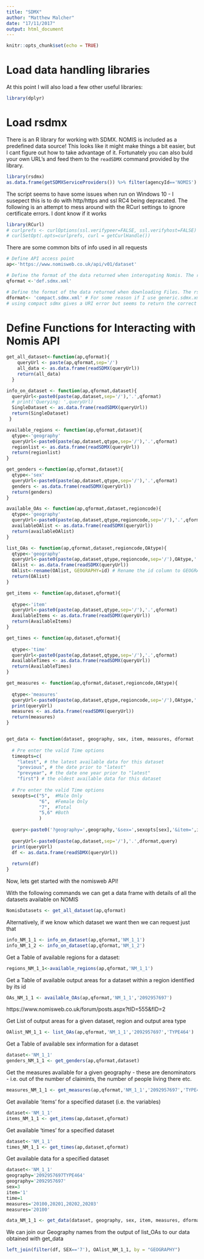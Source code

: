 ```yaml
---
title: "SDMX"
author: "Matthew Malcher"
date: "17/11/2017"
output: html_document
---
```


```r
knitr::opts_chunk$set(echo = TRUE)
```

# Load data handling libraries
At this point I will also load a few other useful libraries:
```r
library(dplyr)
```

#  Load rsdmx
There is an R library for working with SDMX. NOMIS is included as a predefined data source! This looks like it might make things a bit easier, but I cant figure out how to take advantage of it. Fortunately you can also buld your own URL's and feed them to the `readSDMX` command provided by the library.
```r
library(rsdmx)
as.data.frame(getSDMXServiceProviders()) %>% filter(agencyId=='NOMIS')
```

The script seems to have some issues when run on Windows 10 - I susepect this is to do with http/https and ssl RC4 being depracated. The following is an attempt to mess around with the RCurl settings to ignore certificate errors. I dont know if it works 
```r
library(RCurl)
# curlprefs <- curlOptions(ssl.verifypeer=FALSE, ssl.verifyhost=FALSE)
# curlSetOpt(.opts=curlprefs, curl = getCurlHandle())
```

There are some common bits of info used in all requests 
```r
# Define API access point
ap<-'https://www.nomisweb.co.uk/api/v01/dataset' 

# Define the format of the data returned when interogating Nomis. The rsdmx package allows SMDX in XML format to be read into data frames.
qformat <-'def.sdmx.xml'

# Define the format of the data returned when downloading Files. The rsdmx package allows SMDX in XML format to be read into data frames.
dformat<- 'compact.sdmx.xml' # For some reason if I use generic.sdmx.xml I get back partial XML files?
# using compact sdmx gives a URI error but seems to return the correct data

```


# Define Functions for Interacting with Nomis API

```r
get_all_dataset<-function(ap,qformat){
    queryUrl <- paste(ap,qformat,sep='/')
    all_data <- as.data.frame(readSDMX(queryUrl))
    return(all_data)
  }

info_on_dataset <- function(ap,qformat,dataset){
  queryUrl<-paste0(paste(ap,dataset,sep='/'),'.',qformat)
  # print('Querying: ',queryUrl)
  SingleDataset <- as.data.frame(readSDMX(queryUrl))
  return(SingleDataset)
 }

available_regions <- function(ap,qformat,dataset){
  qtype<-'geography'
  queryUrl<-paste0(paste(ap,dataset,qtype,sep='/'),'.',qformat)
  regionlist <- as.data.frame(readSDMX(queryUrl))
  return(regionlist)
}

get_genders <-function(ap,qformat,dataset){
  qtype<-'sex'
  queryUrl<-paste0(paste(ap,dataset,qtype,sep='/'),'.',qformat)
  genders <- as.data.frame(readSDMX(queryUrl))
  return(genders)
}

available_OAs <- function(ap,qformat,dataset,regioncode){
  qtype<-'geography'
  queryUrl<-paste0(paste(ap,dataset,qtype,regioncode,sep='/'),'.',qformat)
  availableOAlist <- as.data.frame(readSDMX(queryUrl))
  return(availableOAlist)
}

list_OAs <- function(ap,qformat,dataset,regioncode,OAtype){
  qtype<-'geography'
  queryUrl<-paste0(paste(ap,dataset,qtype,regioncode,sep='/'),OAtype,'.',qformat)
  OAlist <- as.data.frame(readSDMX(queryUrl))
  OAlist<-rename(OAlist, GEOGRAPHY=id) # Rename the id column to GEOGRAPHY to match output of 
  return(OAlist)
}

get_items <- function(ap,dataset,qformat){
  
  qtype<-'item'
  queryUrl<-paste0(paste(ap,dataset,qtype,sep='/'),'.',qformat)
  AvailableItems <- as.data.frame(readSDMX(queryUrl))
  return(AvailableItems)
}

get_times <- function(ap,dataset,qformat){
  
  qtype<-'time'
  queryUrl<-paste0(paste(ap,dataset,qtype,sep='/'),'.',qformat)
  AvailableTimes <- as.data.frame(readSDMX(queryUrl))
  return(AvailableTimes)
}

get_measures <- function(ap,qformat,dataset,regioncode,OAtype){
  
  qtype<-'measures'
  queryUrl<-paste0(paste(ap,dataset,qtype,regioncode,sep='/'),OAtype,'.',qformat)
  print(queryUrl)
  measures <- as.data.frame(readSDMX(queryUrl))
  return(measures)
}


get_data <- function(dataset, geography, sex, item, measures, dformat , time){
  
  # Pre enter the valid Time options
  timeopts=c(
    "latest", # the latest available data for this dataset
    "previous", # the date prior to "latest"
    "prevyear", # the date one year prior to "latest"
    "first") # the oldest available data for this dataset
  
  # Pre enter the valid Time options
  sexopts=c("5",  #Male Only
            "6",  #Female Only
            "7",  #Total
            "5,6" #Both
            )
  
  query<-paste0('?geography=',geography,'&sex=',sexopts[sex],'&item=',item,'&measures=',measures,'&time=', timeopts[time])
  
  queryUrl<-paste0(paste(ap,dataset,sep='/'),'.',dformat,query)
  print(queryUrl)
  df <- as.data.frame(readSDMX(queryUrl))
  
  return(df)
}
```

Now, lets get started with the nomisweb API!

With the following commands we can get a data frame with details of all the datasets available on NOMIS
```r
NomisDatasets <- get_all_dataset(ap,qformat)
```


Alternatively, if we know which dataset we want then we can request just that
```r
info_NM_1_1 <- info_on_dataset(ap,qformat,'NM_1_1')
info_NM_1_2 <- info_on_dataset(ap,qformat,'NM_1_2')

```


Get a Table of available regions for a dataset:
```r
regions_NM_1_1<-available_regions(ap,qformat,'NM_1_1')
```

Get a Table of available output areas for a dataset within a region identified by its id
```r
OAs_NM_1_1 <- available_OAs(ap,qformat,'NM_1_1','2092957697')
```

https://www.nomisweb.co.uk/forum/posts.aspx?tID=555&fID=2

Get List of output areas for a given dataset, region and output area type
```r
OAlist_NM_1_1 <- list_OAs(ap,qformat,'NM_1_1','2092957697','TYPE464')

```

Get a Table of available sex information for a dataset
```r
dataset<-'NM_1_1'
genders_NM_1_1 <- get_genders(ap,qformat,dataset)

```

Get the measures available for a given geography - these are denominators - i.e. out of the number of claimints, the number of people living there etc.
```r
measures_NM_1_1 <- get_measures(ap,qformat,'NM_1_1','2092957697','TYPE464')
```

Get available 'items' for a specified dataset (i.e. the variables)
```r
dataset<-'NM_1_1'
items_NM_1_1 <- get_items(ap,dataset,qformat)
```

Get available 'times' for a specified dataset 
```r
dataset<-'NM_1_1'
times_NM_1_1 <- get_times(ap,dataset,qformat)

```


Get available data for a specified dataset
```r
dataset<-'NM_1_1'
geography='2092957697TYPE464'
geography='2092957697'
sex=3
item='1'
time=1
measures='20100,20201,20202,20203'
measures='20100'

data_NM_1_1 <- get_data(dataset, geography, sex, item, measures, dformat, time)

```

We can join our Geography names from the output of list_OAs to our data obtained with get_data
```r
left_join(filter(df, SEX=='7'), OAlist_NM_1_1, by = "GEOGRAPHY")
```

